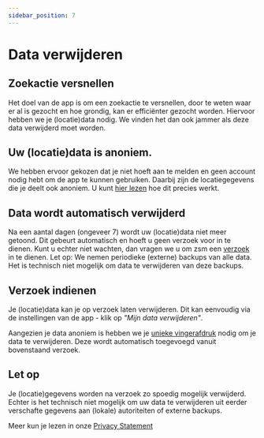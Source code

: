 ```yaml
---
sidebar_position: 7
---
```


# Data verwijderen

## Zoekactie versnellen
Het doel van de app is om een zoekactie te versnellen, door te weten waar er al is gezocht en hoe grondig, kan er efficiënter gezocht worden. 
Hiervoor hebben we je (locatie)data nodig. We vinden het dan ook jammer als deze data verwijderd moet worden. 

## Uw (locatie)data is anoniem. 
We hebben ervoor gekozen dat je niet hoeft aan te melden en geen account nodig hebt om de app te kunnen gebruiken.
Daarbij zijn de locatiegegevens die je deelt ook anoniem. U kunt [hier lezen](/docs/privacy#anoniem) hoe dit precies werkt.

## Data wordt automatisch verwijderd
Na een aantal dagen (ongeveer 7) wordt uw (locatie)data niet meer getoond. Dit gebeurt automatisch en hoeft u geen verzoek voor in te dienen. 
Kunt u echter niet wachten, dan vragen we u om zsm een [verzoek](#verzoek-indienen) in te dienen.
Let op: We nemen periodieke (externe) backups van alle data. Het is technisch niet mogelijk om data te verwijderen van deze backups.

## Verzoek indienen

Je (locatie)data kan je op verzoek laten verwijderen. 
Dit kan eenvoudig via de instellingen van de app - klik op *"Mijn data verwijderen"*. 

Aangezien je data anoniem is hebben we je [unieke vingerafdruk](/docs/privacy#unieke-vingerafdruk) nodig om je data te verwijderen. Deze wordt automatisch toegevoegd vanuit bovenstaand verzoek. 

## Let op
Je (locatie)gegevens worden na verzoek zo spoedig mogelijk verwijderd. Echter is het technisch niet mogelijk om uw data te verwijderen uit eerder verschafte gegevens aan (lokale) autoriteiten of externe backups.

Meer kun je lezen in onze [Privacy Statement](/privacy)
